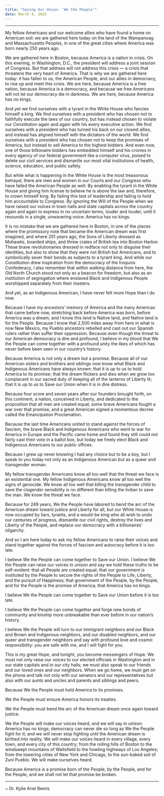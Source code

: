 ```yaml
---
title: "Saving Our Union: 'We the People'"
date: March 4, 2025
---
```


***

My fellow Americans and our welcome allies who have found a home on American soil: we are gathered here today on the land of the Wampanoag and Massachusetts Peoples, in one of the great cities where America was born nearly 250 years ago.

We are gathered here in Boston, because America is a nation in crisis. On this evening, in Washington, D.C., the president will address a joint session of Congress. But that address will not address this crisis — a crisis that threatens the very heart of America. That is why we are gathered here today: it has fallen to us, the American People, and our allies in democracy, to rise up and meet this crisis. We are here, because America is a free nation, because America is a democracy, and because we free Americans will not let our democracy die in darkness. We are here, because America has no kings.

And yet we find ourselves with a tyrant in the White House who fancies himself a king. We find ourselves with a president who has chosen not to faithfully execute the laws of our country, but has instead chosen to violate our Constitution again and again with his every executive action. We find ourselves with a president who has turned his back on our closest allies, and instead has aligned himself with the dictators of the world. We find ourselves with a president who has chosen not to keep the promises of America, but instead to sell America to the highest bidders. And even now, one of those billionaire bidders has embedded himself and his cronies in every agency of our federal government like a computer virus, poised to delete our civil services and dismantle our most vital institutions of health, science, education, and public safety.

But while what is happening in the White House is the most treasonous betrayal, there are men and women in our Courts and our Congress who have failed the American People as well. By enabling the tyrant in the White House and giving him license to believe he is above the law and, therefore, to crown himself king. By failing this test of leadership and failing to hold him accountable to Congress. By ignoring the Will of the People when we have raised our voices in town halls and state capitals across the country again and again to express in no uncertain terms, louder and louder, until it resounds in a single, unwavering voice: America has no kings.

It is no mistake that we are gathered here in Boston, in one of the places where the promissory note that became the American dream was first imagined, and where 251 years ago, the Sons of Liberty dressed as Mohawks, boarded ships, and threw crates of British tea into Boston Harbor. These brave revolutionaries dressed in redface not only to disguise their identities, but also to show that they were not British but Americans, and to symbolically sever their bonds as subjects to a tyrant king. And while our Constitution drew inspiration from the democracy of the Iroquois Confederacy, I also remember that within walking distance from here, the Old North Church stood not only as a beacon for freedom, but also as an institution of segregation where enslaved Black and Indigenous People worshipped separately from their masters.

And yet, as an Indigenous American, I have never felt more Hope than I do now.

Because I have my ancestors’ memory of America and the many Americas that came before now, stretching back before America was born, before America was a dream, and I know this land is Native land, and Native land is for the People. Because I know that 2,500 miles away from here in what is now New Mexico, my Pueblo ancestors rebelled and cast out our Spanish rulers rather than suffer their oppression. Because even though the threat to our American democracy is dire and profound, I believe in my blood that We the People can come together with a profound unity the likes of which has never before been seen in our country’s history.

Because America is not only a dream but a promise. Because all of our American sisters and brothers and siblings now know what Black and Indigenous Americans have always known: that it is up to us to hold America to its promise; that the dream flickers and dies when we grow too complacent in our sacred duty of keeping all of the lanterns of Liberty lit; that it is up to us to Save our Union when it is in dire distress.

Because four score and seven years after our founders brought forth, on this continent, a nation, conceived in Liberty, and dedicated to the proposition that all men are created equal, some brave Americans fought a war over that promise, and a great American signed a momentous decree called the Emancipation Proclamation.

Because the last time Americans united to stand against the forces of fascism, the brave Black and Indigenous Americans who went to war for America in Europe and the Pacific came home and found they still could not fairly cast their vote in a ballot box, but today we freely elect Black and Indigenous Americans to our public offices.

Because I grew up never knowing I had any choice but to be a boy, but I speak to you today not only as an Indigenous American but as a queer and transgender woman.

My fellow transgender Americans know all too well that the threat we face is an existential one. My fellow Indigenous Americans know all too well the signs of genocide. We know all too well that killing the transgender child to save the cisgender sensibility is no different than killing the Indian to save the man. We know the threat we face.

Because for 249 years, We the People have labored to bend the arc of the American dream toward justice and Liberty for all, but our White House is now occupied by liars, tyrants, and a would-be king who all wish to undo our centuries of progress, dismantle our civil rights, destroy the lives and Liberty of the People, and replace our democracy with a billionaires’ oligarchy.

And so I am here today to ask my fellow Americans to raise their voices and stand together against the forces of fascism and autocracy before it is too late.

I believe We the People can come together to Save our Union. I believe We the People can raise our voices in unison and say we hold these truths to be self-evident: that all People are created equal; that our government is instituted by the People to secure the rights of the People to Life, Liberty, and the pursuit of Happiness; that government of the People, by the People, and for the People is the promise of America; that America has no kings.

I believe We the People can come together to Save our Union before it is too late.

I believe We the People can come together and forge new bonds of community and kinship more unbreakable than ever before in our nation’s history.

I believe We the People will turn to our immigrant neighbors and our Black and Brown  and Indigenous neighbors, and our disabled neighbors, and our queer and transgender neighbors and say with profound love and cosmic responsibility: you are safe with me, and I will fight for you.

This is my great Hope, and tonight, you become messengers of Hope. We must not only raise our voices to our elected officials in Washington and in our state capitals and in our city halls; we must also speak to our friends and our loved ones and our neighbors. When we go home, we must get on the phone and talk not only with our senators and our representatives but also with our aunts and uncles and parents and siblings and peers.

Because We the People must hold America to its promises.

We the People must ensure America honors its treaties.

We the People must bend the arc of the American dream once again toward justice.

We the People will make our voices heard, and we will say in unison: America has no kings; democracy can never die so long as We the People fight for it; and we will never stop fighting until the American dream is birthed into reality. We will make our voices heard in every village, every town, and every city of this country; from the rolling hills of Boston to the windswept mountains of Waitsfield to the howling highways of Los Angeles; from the towering cities of New York and Chicago, to the sun-baked soil of Zuni Pueblo. We will make ourselves heard.

Because America is a promise born of the People, by the People, and for the People, and we shall not let that promise be broken.

---

~ Dr. Kylie Ariel Bemis
